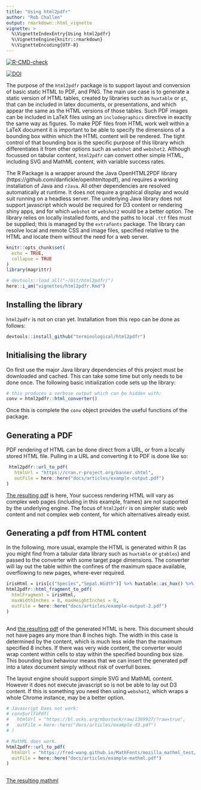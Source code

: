 ```yaml
---
title: "Using html2pdfr"
author: "Rob Challen"
output: rmarkdown::html_vignette
vignette: >
  %\VignetteIndexEntry{Using html2pdfr}
  %\VignetteEngine{knitr::rmarkdown}
  %\VignetteEncoding{UTF-8}
---
```



[![R-CMD-check](https://github.com/terminological/html2pdfr/workflows/R-CMD-check/badge.svg)](https://github.com/terminological/html2pdfr/actions)

[![DOI](https://zenodo.org/badge/459091655.svg)](https://zenodo.org/badge/latestdoi/459091655)

The purpose of the `html2pdfr` package is to support layout and conversion of basic static HTML to PDF, and PNG. The main use case is to generate a static version of HTML tables, created by libraries such as `huxtable` or `gt`, that can be included in latex documents, or presentations, and which appear the same as the HTML versions of those tables. Such PDF images can be included in LaTeX files using an `includegraphics` directive in exactly the same way as figures. To make PDF files from HTML work well within a LaTeX document it is important to be able to specify the dimensions of a bounding box within which the HTML content will be rendered. The tight control of that bounding box is the specific purpose of this library which differentiates it from other options such as `webshot` and `webshot2`. Although focussed on tabular content, `html2pdfr` can convert other simple HTML, including SVG and MathML content, with variable success rates. 

The R Package is a wrapper around the Java OpenHTML2PDF library (https://github.com/danfickle/openhtmltopdf), and requires a working installation of Java and `rJava`. All other dependencies are resolved automatically at runtime. It does not require a graphical display and would suit running on a headless server. The underlying Java library does not support javascript which would be required for D3 content or rendering shiny apps, and for which `webshot` or `webshot2` would be a better option. The library relies on locally installed fonts, and the paths to local `.ttf` files must be supplied; this is managed by the `extrafonts` package. The library can resolve local and remote CSS and image files, specified relative to the HTML and locate them without the need for a web server.

```r
knitr::opts_chunk$set(
  echo = TRUE,
  collapse = TRUE
)
library(magrittr)

# devtools::load_all("~/Git/html2pdfr/")
here::i_am("vignettes/html2pdfr.Rmd")
```

## Installing the library

`html2pdfr` is not on cran yet. Installation from this repo can be done as follows:

```R
devtools::install_github("terminological/html2pdfr")
```

## Initialising the library

On first use the major Java library dependencies of this project must be downloaded and cached. This can take some time but only needs to be done once. The following basic initialization code sets up the library:

```r
# this produces a verbose output which can be hidden with:
conv = html2pdfr::html_converter()
```

Once this is complete the `conv` object provides the useful functions of the package.

## Generating a PDF

PDF rendering of HTML can be done direct from a URL, or from a locally stored HTML file.
Pulling in a URL and converting it to PDF is done like so:

```r
 html2pdfr::url_to_pdf(
   htmlUrl = "https://cran.r-project.org/banner.shtml",
   outFile = here::here("docs/articles/example-output.pdf")
)

```

[The resulting pdf](example-output.pdf) is here, Your success rendering HTML will vary as complex web pages (including in this example, frames) are not supported by the underlying engine. The focus of `html2pdfr` is on simpler static web content and not complex web content, for which alternatives already exist.

## Generating a pdf from HTML content

In the following, more usual, example the HTML is generated within R (as you might find from a tabular data library such as `huxtable` or `gtables`) and passed to the converter with some target page dimensions. The converter will lay out the table within the confines of the maximum space available, overflowing to new pages, where-ever required.

```r

irisHtml = iris[c("Species","Sepal.Width")] %>% huxtable::as_hux() %>% huxtable::theme_article() %>% huxtable::to_html()
html2pdfr::html_fragment_to_pdf(
  htmlFragment = irisHtml, 
  maxWidthInches = 8, maxHeightInches = 8, 
  outFile = here::here("docs/articles/example-output-2.pdf")
)
  
```

And [the resulting pdf](example-output-2.pdf) of the generated HTML is here. This document should not have pages any more than 8 inches high. The width in this case is determined by the content, which is much less wide than the maximum specified 8 inches. If there was very wide content, the converter would wrap content within cells to stay within the specified bounding box size. This bounding box behaviour means that we can insert the generated pdf into a latex document simply without risk of overfull boxes.

The layout engine should support simple SVG and MathML content. However it does not execute javascript so is not be able to lay out D3 content. If this is something you need then using `webshot2`, which wraps a whole Chrome instance, may be a better option. 

```r
# Javascript Does not work:
# conv$urlToPdf(
#   htmlUrl = "https://bl.ocks.org/mbostock/raw/1389927/?raw=true",
#   outFile = here::here("docs/articles/example-d3.pdf")
# )

# MathML does work.
html2pdfr::url_to_pdf(
  htmlUrl = "https://fred-wang.github.io/MathFonts/mozilla_mathml_test/",
  outFile = here::here("docs/articles/example-mathml.pdf")
)
 
```

[The resulting mathml](example-mathml.pdf) 


